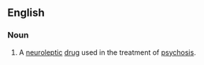 ==English==
{{wikipedia}}

===Noun===
{{en-noun|-}}

# A [[neuroleptic]] [[drug]] used in the treatment of [[psychosis]].